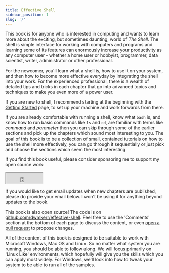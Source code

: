 ```yaml
---
title: Effective Shell
sidebar_position: 1
slug: '/'
---
```



This book is for anyone who is interested in computing and wants to learn more about the exciting, but sometimes daunting, world of _The Shell_. The shell is simple interface for working with computers and programs and learning some of its features can enormously increase your productivity as any computer user - whether a home user or hobbyist, programmer, data scientist, writer, administrator or other professional.

For the newcomer, you'll learn what a shell is, how to use it on your system, and then how to become more effective everyday by integrating the shell into your work. For the experienced professional, there is a wealth of detailed tips and tricks in each chapter that go into advanced topics and techniques to make you even more of a power user.

If you are new to shell, I recommend starting at the beginning with the [Getting Started](./01-transitioning-to-the-shell/01-getting-started/index.md) page, to set up your machine and work forwards from there.

If you are already comfortable with running a shell, know what `bash` is, and know how to run basic commands like `ls` and `cd`, are familiar with terms like _command_ and _parameter_ then you can skip through some of the earlier sections and pick up the chapters which sound most interesting to you. The goal of this book is to be a collection of small, contained tutorials on how to use the shell more effectively, you can go through it sequentially or just pick and choose the sections which seem the most interesting.

If you find this book useful, please consider sponsoring me to support my open source work:

<iframe src="https://github.com/sponsors/dwmkerr/button" title="Sponsor dwmkerr" height="35" width="116" style={{border: 0}}></iframe>

If you would like to get email updates when new chapters are published, please do provide your email below. I won't be using it for anything beyond updates to the book.

<EmailSignupForm />

This book is also open source! The code is on [github.com/dwmkerr/effective-shell](https://github.com/dwmkerr/effective-shell). Feel free to use the 'Comments' section at the bottom of each page to discuss the content, or even [open a pull request](https://github.com/dwmkerr/effective-shell/pulls) to propose changes.

All of the content of this book is designed to be suitable to work with Microsoft Windows, Mac OS and Linux. So no matter what system you are running, you should be able to follow along. We will focus primarily on 'Linux Like' environments, which hopefully will give you the skills which you can apply most widely. For Windows, we'll look into how to tweak your system to be able to run all of the samples.
